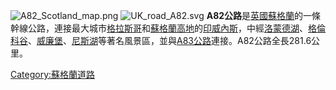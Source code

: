 [[File:A82_Scotland_map.png|thumb]]
[[File:UK_road_A82.svg|right]]
'''A82公路'''是[[英國|英國]][[蘇格蘭|蘇格蘭]]的一條幹線公路，連接最大城市[[格拉斯哥|格拉斯哥]]和[[蘇格蘭高地|蘇格蘭高地]]的[[印威內斯|印威內斯]]，中經[[洛蒙德湖|洛蒙德湖]]、[[格倫科谷|格倫科谷]]、[[威廉堡_(苏格兰)|威廉堡]]、[[尼斯湖|尼斯湖]]等著名風景區，並與[[A83公路|A83公路]]連接。A82公路全長281.6公里。

[[Category:蘇格蘭道路|Category:蘇格蘭道路]]


{{UK-road-stub}}